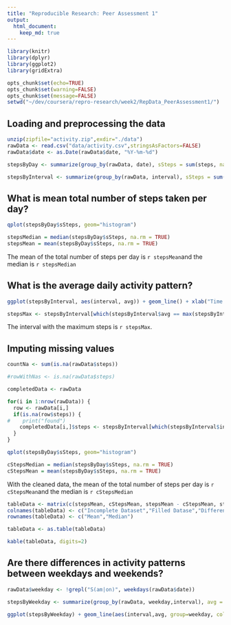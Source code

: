 ```yaml
---
title: "Reproducible Research: Peer Assessment 1"
output: 
  html_document:
    keep_md: true
---
```


```r
library(knitr)
library(dplyr)
library(ggplot2)
library(gridExtra)

opts_chunk$set(echo=TRUE)
opts_chunk$set(warning=FALSE)
opts_chunk$set(message=FALSE)
setwd("~/dev/coursera/repro-research/week2/RepData_PeerAssessment1/")
```

## Loading and preprocessing the data
```r

unzip(zipfile="activity.zip",exdir="./data")
rawData <- read.csv("data/activity.csv",stringsAsFactors=FALSE)
rawData$date <- as.Date(rawData$date, "%Y-%m-%d")

stepsByDay <- summarize(group_by(rawData, date), sSteps = sum(steps, na.rm = TRUE))

stepsByInterval <- summarize(group_by(rawData, interval), sSteps = sum(steps, na.rm = TRUE), avg = mean(steps, na.rm = TRUE))

```



## What is mean total number of steps taken per day?

```r
qplot(stepsByDay$sSteps, geom="histogram") 

stepsMedian = median(stepsByDay$sSteps, na.rm = TRUE)
stepsMean = mean(stepsByDay$sSteps, na.rm = TRUE)

```

The mean of the total number of steps per day is `r stepsMean`and the median is `r stepsMedian`

## What is the average daily activity pattern?

```r
ggplot(stepsByInterval, aes(interval, avg)) + geom_line() + xlab("Time of a day") + ylab("AVG steps")

stepsMax <- stepsByInterval[which(stepsByInterval$avg == max(stepsByInterval$avg)), ]$interval
```

The interval with the maximum steps is `r stepsMax`.

## Imputing missing values

```r
countNa <- sum(is.na(rawData$steps))

#rowWithNas <- is.na(rawData$steps)

completedData <- rawData

for(i in 1:nrow(rawData)) {
  row <- rawData[i,]
  if(is.na(row$steps)) {
#    print("found")
    completedData[i,]$steps <- stepsByInterval[which(stepsByInterval$interval == row$interval),]$avg
  }
}

qplot(stepsByDay$sSteps, geom="histogram") 

cStepsMedian = median(stepsByDay$sSteps, na.rm = TRUE)
cStepsMean = mean(stepsByDay$sSteps, na.rm = TRUE)
```

With the cleaned data, the mean of the total number of steps per day is `r cStepsMean`and the median is `r cStepsMedian`

```r
tableData <- matrix(c(stepsMean, cStepsMean, stepsMean - cStepsMean, stepsMedian, cStepsMedian, stepsMedian - cStepsMedian),ncol=3,byrow=TRUE)
colnames(tableData) <- c("Incomplete Dataset","Filled Datase","Difference")
rownames(tableData) <- c("Mean","Median")

tableData <- as.table(tableData)

kable(tableData, digits=2)
```



## Are there differences in activity patterns between weekdays and weekends?

```r
rawData$weekday <- !grepl("S(am|on)", weekdays(rawData$date))

stepsByWeekday <- summarize(group_by(rawData, weekday,interval), avg = mean(steps, na.rm = TRUE), sSteps = sum(steps, na.rm = TRUE))

ggplot(stepsByWeekday) + geom_line(aes(interval,avg, group=weekday, color=weekday)) + xlab("Time of a day") + ylab("AVG steps") + ggtitle("Activity pattern at weekdays and weekends") + facet_wrap(~weekday,ncol = 1)

```


